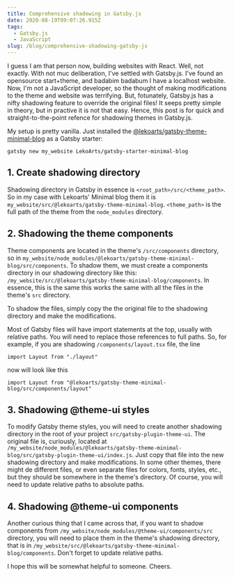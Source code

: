 ```yaml
---
title: Comprehensive shadowing in Gatsby.js
date: 2020-08-19T09:07:26.915Z
tags:
  - Gatsby.js
  - JavaScript
slug: /blog/comprehensive-shadowing-gatsby-js
---
```


I guess I am that person now, building websites with React. Well, not exactly. With not muc deliberation, I've settled with Gatsby.js. I've found an opensource start+theme, and badabim badabum I have a localhost website. Now, I'm not a JavaScript developer, so the thought of making modifications to the theme and website was terrifying. But, fotunately, Gatsby.js has a nifty shadowing feature to override the original files! It seeps pretty simple in theory, but in practive it is not that easy. Hence, this post is for quick and straight-to-the-point refence for shadowing themes in Gatsby.js. 

My setup is pretty vanilla. Just installed the [@lekoarts/gatsby-theme-minimal-blog](https://github.com/LekoArts/gatsby-themes/tree/master/themes/gatsby-theme-minimal-blog) as a Gatsby starter:

```shell noLineNumbers
gatsby new my_website LekoArts/gatsby-starter-minimal-blog
```

## 1. Create shadowing directory 

Shadowing directory in Gatsby in essence is `<root_path>/src/<theme_path>`. So in my case with Lekoarts' Minimal blog them it is `my_website/src/@lekoarts/gatsby-theme-minimal-blog`. `<theme_path>` is the full path of the theme from the `node_modules` directory. 

## 2. Shadowing the theme components

Theme components are located in the theme's `/src/components` directory, so in `my_website/node_modules/@lekoarts/gatsby-theme-minimal-blog/src/components`. To shadow them, we must create a components directory in our shadowing directory like this: `/my_website/src/@lekoarts/gatsby-theme-minimal-blog/components`. In essence, this is the same this works the same with all the files in the theme's `src` directory.

To shadow the files, simply copy the the original file to the shadowing directory and make the modifications. 

Most of Gatsby files will have import statements at the top, usually with relative paths. You will need to replace those references to full paths. So, for example, if you are shadowing `/components/layout.tsx` file, the line

```tsx
import Layout from "./layout"
```

now will look like this

```tsx
import Layout from "@lekoarts/gatsby-theme-minimal-blog/src/components/layout"
```

## 3. Shadowing @theme-ui styles

To modify Gatsby theme styles, you will need to create another shadowing directory in the root of your project `src/gatsby-plugin-theme-ui`. The original file is, curiously, located at `/my_website/node_modules/@lekoarts/gatsby-theme-minimal-blog/src/gatsby-plugin-theme-ui/index.js`. Just copy that file into the new shadowing directory and make modifications. In some other themes, there might de different files, or even separate files for colors, fonts, styles, etc., but they should be somewhere in the theme's directory. Of course, you will need to update relative paths to absolute paths.

## 4. Shadowing @theme-ui components

Another curious thing that I came across that, if you want to shadow components from `/my_website/node_modules/@theme-ui/components/src` directory, you will need to place them in the theme's shadowing directory, that is in `/my_website/src/@lekoarts/gatsby-theme-minimal-blog/components`. Don't forget to update relative paths. 

I hope this will be somewhat helpful to someone. Cheers.